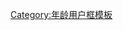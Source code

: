 {{Userbox
  |border-c=black
  |border-s=1
  |id-c=#AFEEEE
  |id=<big>1950s</big>
  |info=这个用户是一位[[50后]]。
  |info-c=#CCCCFF
  |info-fc=#0047AB
  |info-s=11
}}
<includeonly>[[Category:50后维基人|{{PAGENAME}}]]</includeonly><noinclude>
[[Category:50后维基人| ]]
[[Category:年龄用户框模板]]
</noinclude>